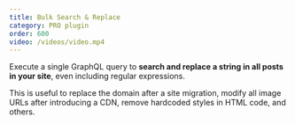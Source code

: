 ```yaml
---
title: Bulk Search & Replace
category: PRO plugin
order: 600
video: /videos/video.mp4
---
```


Execute a single GraphQL query to **search and replace a string in all posts in your site**, even including regular expressions.

This is useful to replace the domain after a site migration, modify all image URLs after introducing a CDN, remove hardcoded styles in HTML code, and others.
